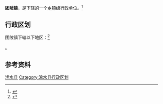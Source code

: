 {{中国乡级行政区
|景观照片文件名 = 
|景观照片描述 =
|汉语拼音 = 
|其他语言 = 
|其他语言名称 = 
|旧称 = 
|地名出处 =  
|位置图文件名 = 
|位置图描述 = 
|自定义图片= 
|建置时间 = 
|政府驻地 = 
|毗邻 = 
|总面积 = 
|总人口 = 
|总人口年份 = 
|户籍人口 = 
|户籍人口年份 = 
|常住人口 = 
|常住人口年份 = 
|人口密度 = 
|GDP = 
|GDP年份 = 
|邮政编码 = 
|电话区号 = 713
|官方网站 = 
|网站名称 = 
|42/11/25/104/000}}

'''团陂镇'''，是{{PRC admin/fullname|42/11/25/104/000|3}}下辖的一个[[乡镇|乡镇]]级行政单位。<ref>{{PRC admin/ref sgc|{{PRC admin/parent|42/11/25/104/000}}}}</ref>

== 行政区划 ==

团陂镇下辖以下地区：<ref>{{PRC admin/ref sgc|42/11/25/104/000}}</ref>

{{PRC admin/children|42/11/25/104/000}}。

== 参考资料 ==

{{reflist}}

{{湖北省黄冈市浠水县行政区划}}
{{湖北行政区划小作品}}
[[Category:黄冈建制镇|浠水县]]
[[Category:浠水县行政区划|Category:浠水县行政区划]]